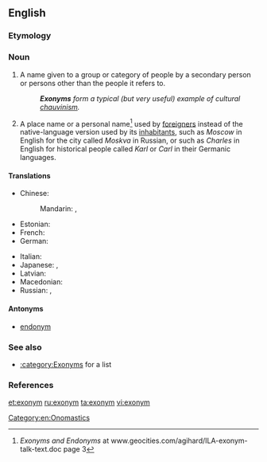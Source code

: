 {{also|Exonym}}
==English==

===Etymology===
{{confix|exo|gloss1=outside|onym|gloss2=name}}

===Noun===
{{wikipedia|lang=en}}
{{en-noun}}

# A name given to a group or category of people by a secondary person or persons other than the people it refers to.
#: '''''Exonyms''' form a typical (but very useful) example of cultural [[chauvinism]].''
# A place name or a personal name<ref>''Exonyms and Endonyms'' at www.geocities.com/agihard/ILA-exonym-talk-text.doc page 3</ref> used by [[foreigner]]s instead of the native-language version used by its [[inhabitants]], such as ''Moscow'' in English for the city called ''Moskva'' in Russian, or such as ''Charles'' in English for historical people called ''Karl'' or ''Carl'' in their Germanic languages.

====Translations====
{{trans-top|a name given to a group or category of people or historical persons by a secondary person or persons other than the people it refers to}}
* Chinese:
*: Mandarin: {{t|cmn|外來地名|sc=Hani}},  {{t|cmn|外来地名|tr=wàilái dìmíng|sc=Hani}}
* Estonian: {{t-|et|eksonüüm}}
* French: {{t+|fr|exonyme|m}}
* German: {{t+|de|Exonym|n}}
{{trans-mid}}
* Italian: {{t-|it|esonimo|m}}
* Japanese: {{t-|ja|外名|tr=がいめい, gaimei}},  {{t-|ja|エクソニム|tr=ekusonimu}}
* Latvian: {{t-|lv|eksonīms|m}}
* Macedonian: {{t-|mk|егзоним|m|tr=egzoním}}
* Russian: {{t+|ru|экзоним|m|tr=ekzónim}},  {{t-|ru|иноназвание|n|tr=inonazvánije}}
{{trans-bottom}}

====Antonyms====
* [[endonym]]

===See also===
* [[:category:Exonyms]] for a list

===References===
<references/>

[[Category:en:Onomastics]]

[[et:exonym]]
[[ru:exonym]]
[[ta:exonym]]
[[vi:exonym]]